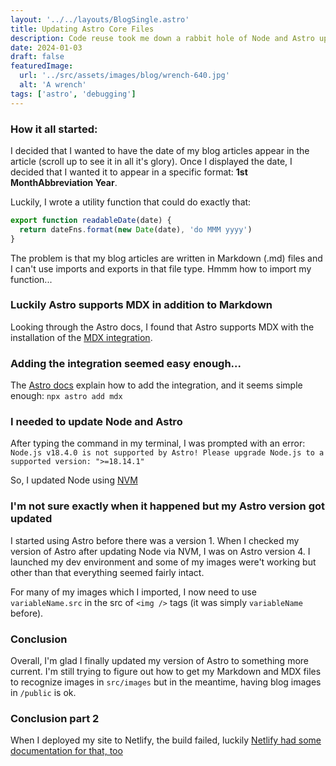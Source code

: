 ```yaml
---
layout: '../../layouts/BlogSingle.astro'
title: Updating Astro Core Files
description: Code reuse took me down a rabbit hole of Node and Astro updates
date: 2024-01-03
draft: false
featuredImage:
  url: '../src/assets/images/blog/wrench-640.jpg'
  alt: 'A wrench'
tags: ['astro', 'debugging']
---
```


### How it all started:

I decided that I wanted to have the date of my blog articles appear in the article (scroll up to see it in all it's glory). Once I displayed the date, I decided that I wanted it to appear in a specific format: **1st MonthAbbreviation Year**.

Luckily, I wrote a utility function that could do exactly that:

```js
export function readableDate(date) {
  return dateFns.format(new Date(date), 'do MMM yyyy')
}
```

The problem is that my blog articles are written in Markdown (.md) files and I can't use imports and exports in that file type. Hmmm how to import my function...

### Luckily Astro supports MDX in addition to Markdown

Looking through the Astro docs, I found that Astro supports MDX with the installation of the [MDX integration](https://docs.astro.build/en/guides/markdown-content/).

### Adding the integration seemed easy enough...

The [Astro docs](https://docs.astro.build/en/guides/integrations-guide/mdx/) explain how to add the integration, and it seems simple enough: `npx astro add mdx`

### I needed to update Node and Astro

After typing the command in my terminal, I was prompted with an error: `Node.js v18.4.0 is not supported by Astro! Please upgrade Node.js to a supported version: ">=18.14.1"`

So, I updated Node using [NVM](https://github.com/nvm-sh/nvm/blob/master/README.md)

### I'm not sure exactly when it happened but my Astro version got updated

I started using Astro before there was a version 1. When I checked my version of Astro after updating Node via NVM, I was on Astro version 4. I launched my dev environment and some of my images were't working but other than that everything seemed fairly intact.

For many of my images which I imported, I now need to use `variableName.src` in the src of `<img />` tags (it was simply `variableName` before).

### Conclusion

Overall, I'm glad I finally updated my version of Astro to something more current. I'm still trying to figure out how to get my Markdown and MDX files to recognize images in `src/images` but in the meantime, having blog images in `/public` is ok.

### Conclusion part 2

When I deployed my site to Netlify, the build failed, luckily [Netlify had some documentation for that, too](https://docs.netlify.com/configure-builds/manage-dependencies/)
